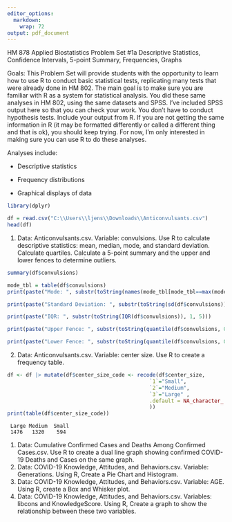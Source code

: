 ---
editor_options:
  markdown:
    wrap: 72
output: pdf_document
---

HM 878 Applied Biostatistics Problem Set #1a Descriptive Statistics,
Confidence Intervals, 5-point Summary, Frequencies, Graphs

Goals: This Problem Set will provide students with the opportunity to
learn how to use R to conduct basic statistical tests, replicating many
tests that were already done in HM 802. The main goal is to make sure
you are familiar with R as a system for statistical analysis. You did
these same analyses in HM 802, using the same datasets and SPSS. I've
included SPSS output here so that you can check your work. You don't
have to conduct hypothesis tests. Include your output from R. If you are
not getting the same information in R (it may be formatted differently
or called a different thing and that is ok), you should keep trying. For
now, I'm only interested in making sure you can use R to do these
analyses.

Analyses include:

-   Descriptive statistics

-   Frequency distributions

-   Graphical displays of data

```{r}
library(dplyr)
```

```{r}
df = read.csv("C:\\Users\\ljens\\Downloads\\Anticonvulsants.csv")
head(df)
```

1.  Data: Anticonvulsants.csv. Variable: convulsions. Use R to calculate
    descriptive statistics: mean, median, mode, and standard deviation.
    Calculate quartiles. Calculate a 5-point summary and the upper and
    lower fences to determine outliers.

```{r}
summary(df$convulsions)
```

```{r}
mode_tbl = table(df$convulsions)
print(paste("Mode: ", substr(toString(names(mode_tbl[mode_tbl==max(mode_tbl)])), 1, 5)))
```

```{r}
print(paste("Standard Deviation: ", substr(toString(sd(df$convulsions)), 1, 5)))
```

```{r}
print(paste("IQR: ", substr(toString(IQR(df$convulsions)), 1, 5)))
```

```{r}
print(paste("Upper Fence: ", substr(toString(quantile(df$convulsions, 0.75) + 1.5*IQR(df$convulsions)), 1, 5)))
```

```{r}
print(paste("Lower Fence: ", substr(toString(quantile(df$convulsions, 0.25) - 1.5*IQR(df$convulsions)), 1, 5)))
```

2.  Data: Anticonvulsants.csv. Variable: center size. Use R to create a
    frequency table.

```{r}
df <- df |> mutate(df$center_size_code <- recode(df$center_size, 
                                              `1`="Small", 
                                              `2`="Medium", 
                                              `3`="Large" , 
                                              .default = NA_character_
                                              ))
print(table(df$center_size_code))
```

```         
 Large Medium  Small    
 1476   1320    594 
```

1.  Data: Cumulative Confirmed Cases and Deaths Among Confirmed
    Cases.csv. Use R to create a dual line graph showing confirmed
    COVID-19 Deaths and Cases on the same graph.
2.  Data: COVID-19 Knowledge, Attitudes, and Behaviors.csv. Variable:
    Generations. Using R, Create a Pie Chart and Histogram.
3.  Data: COVID-19 Knowledge, Attitudes, and Behaviors.csv. Variable:
    AGE. Using R, create a Box and Whisker plot.
4.  Data: COVID-19 Knowledge, Attitudes, and Behaviors.csv. Variables:
    libcons and KnowledgeScore. Using R, Create a graph to show the
    relationship between these two variables.
